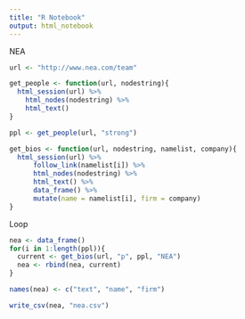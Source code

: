 ```yaml
---
title: "R Notebook"
output: html_notebook
---
```

NEA

```r
url <- "http://www.nea.com/team"
```

```r
get_people <- function(url, nodestring){
  html_session(url) %>% 
    html_nodes(nodestring) %>% 
    html_text()
}

ppl <- get_people(url, "strong")

get_bios <- function(url, nodestring, namelist, company){
  html_session(url) %>% 
      follow_link(namelist[i]) %>% 
      html_nodes(nodestring) %>% 
      html_text() %>% 
      data_frame() %>% 
      mutate(name = namelist[i], firm = company)
}
```

Loop

```r
nea <- data_frame()
for(i in 1:length(ppl)){
  current <- get_bios(url, "p", ppl, "NEA")
  nea <- rbind(nea, current)
}

names(nea) <- c("text", "name", "firm")

write_csv(nea, "nea.csv")
```

